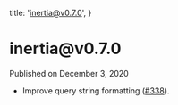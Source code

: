 
  title: 'inertia@v0.7.0',
}

<h1>inertia@v0.7.0</h1>

<div className="-mt-8 mb-12 text-base font-medium text-gray-600">Published on December 3, 2020</div>

- Improve query string formatting ([#338](https://github.com/inertiajs/inertia/pull/338)).
